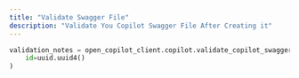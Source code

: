 ```yaml
---
title: "Validate Swagger File"
description: "Validate You Copilot Swagger File After Creating it"
---
```


``` python
validation_notes = open_copilot_client.copilot.validate_copilot_swagger(
    id=uuid.uuid4()
)
```
